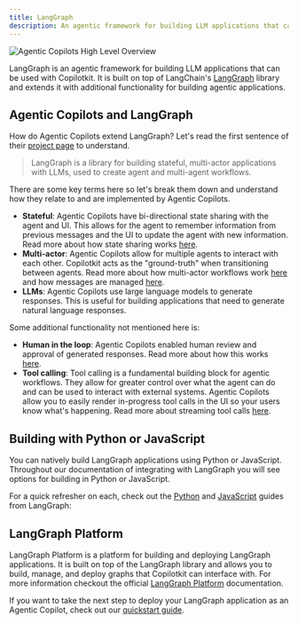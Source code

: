 ```yaml
---
title: LangGraph
description: An agentic framework for building LLM applications that can be used with Copilotkit.
---
```


<Frame>
    <img src="/images/coagents/coagents-highlevel-overview.png" alt="Agentic Copilots High Level Overview" className="mb-10"/>
</Frame>

LangGraph is an agentic framework for building LLM applications that can be used with Copilotkit. It is built on top of LangChain's
[LangGraph](https://langchain-ai.github.io/langgraph/) library and extends it with additional functionality for building agentic
applications. 

## Agentic Copilots and LangGraph

How do Agentic Copilots extend LangGraph? Let's read the first sentence of their [project page](https://langchain-ai.github.io/langgraph/) to understand.

> LangGraph is a library for building stateful, multi-actor applications with LLMs, used to create agent and multi-agent workflows. 

There are some key terms here so let's break them down and understand how they relate to and are implemented by Agentic Copilots.

- **Stateful**: Agentic Copilots have bi-directional state sharing with the agent and UI. This allows for the agent to remember
  information from previous messages and the UI to update the agent with new information. Read more about how state sharing works
  [here](/coagents/concepts/state).
- **Multi-actor**: Agentic Copilots allow for multiple agents to interact with each other. Copilotkit acts as the "ground-truth"
  when transitioning between agents. Read more about how multi-actor workflows work [here](/coagents/concepts/multi-actor-flows)
  and how messages are managed [here](/coagents/concepts/message-management).
- **LLMs**: Agentic Copilots use large language models to generate responses. This is useful for building applications that need to
  generate natural language responses.

Some additional functionality not mentioned here is:
- **Human in the loop**: Agentic Copilots enabled human review and approval of generated responses. Read more about how this works
  [here](/coagents/concepts/human-in-the-loop).
- **Tool calling**: Tool calling is a fundamental building block for agentic workflows. They allow for greater control over what
  the agent can do and can be used to interact with external systems. Agentic Copilots allow you to easily render in-progress
  tool calls in the UI so your users know what's happening. Read more about streaming tool calls [here](/coagents/advanced/intermediate-state-streaming).

## Building with Python or JavaScript

You can natively build LangGraph applications using Python or JavaScript. Throughout our documentation of integrating with LangGraph
you will see options for building in Python or JavaScript.

For a quick refresher on each, check out the [Python](https://langchain-ai.github.io/langgraph) and
[JavaScript](https://langchain-ai.github.io/langgraphjs/) guides from LangGraph:

## LangGraph Platform

LangGraph Platform is a platform for building and deploying LangGraph applications. It is built on top of the LangGraph library and
allows you to build, manage, and deploy graphs that Copilotkit can interface with. For more information checkout the official
[LangGraph Platform](https://langchain-ai.github.io/langgraph/concepts/langgraph_platform) documentation.

If you want to take the next step to deploy your LangGraph application as an Agentic Copilot, check out our [quickstart guide](/coagents/quickstart).
